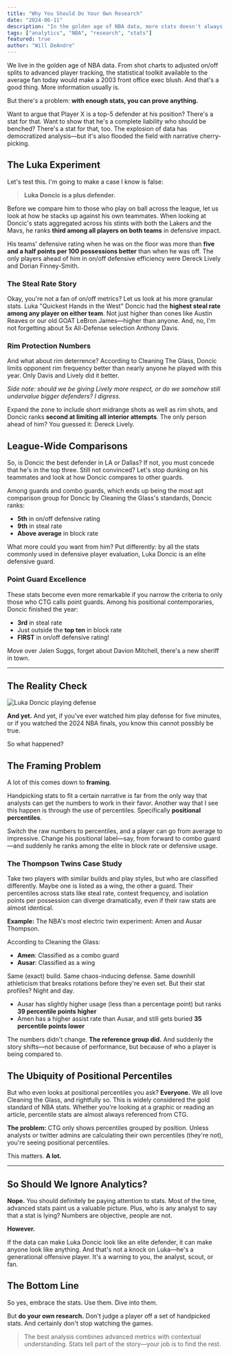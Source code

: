 ```yaml
---
title: "Why You Should Do Your Own Research"
date: "2024-06-11"
description: "In the golden age of NBA data, more stats doesn't always mean better analysis. Here's why cherry-picking numbers can make anyone look like anything—even Luka Doncic as an elite defender."
tags: ["analytics", "NBA", "research", "stats"]
featured: true
author: "Will DeAndre"
---
```


We live in the golden age of NBA data. From shot charts to adjusted on/off splits to advanced player tracking, the statistical toolkit available to the average fan today would make a 2003 front office exec blush. And that's a good thing. More information usually is.

But there's a problem: **with enough stats, you can prove anything.**

Want to argue that Player X is a top-5 defender at his position? There's a stat for that. Want to show that he's a complete liability who should be benched? There's a stat for that, too. The explosion of data has democratized analysis—but it's also flooded the field with narrative cherry-picking.

## The Luka Experiment

Let's test this. I'm going to make a case I know is false:

> **Luka Doncic is a plus defender.**

Before we compare him to those who play on ball across the league, let us look at how he stacks up against his own teammates. When looking at Doncic's stats aggregated across his stints with both the Lakers and the Mavs, he ranks **third among all players on both teams** in defensive impact. 

His teams' defensive rating when he was on the floor was more than **five and a half points per 100 possessions better** than when he was off. The only players ahead of him in on/off defensive efficiency were Dereck Lively and Dorian Finney-Smith.

### The Steal Rate Story

Okay, you're not a fan of on/off metrics? Let us look at his more granular stats. Luka "Quickest Hands in the West" Doncic had the **highest steal rate among any player on either team**. Not just higher than cones like Austin Reaves or our old GOAT LeBron James—higher than anyone. And, no, I'm not forgetting about 5x All-Defense selection Anthony Davis.

### Rim Protection Numbers

And what about rim deterrence? According to Cleaning The Glass, Doncic limits opponent rim frequency better than nearly anyone he played with this year. Only Davis and Lively did it better. 

*Side note: should we be giving Lively more respect, or do we somehow still undervalue bigger defenders? I digress.*

Expand the zone to include short midrange shots as well as rim shots, and Doncic ranks **second at limiting all interior attempts**. The only person ahead of him? You guessed it: Dereck Lively.

## League-Wide Comparisons

So, is Doncic the best defender in LA or Dallas? If not, you must concede that he's in the top three. Still not convinced? Let's stop dunking on his teammates and look at how Doncic compares to other guards.

Among guards and combo guards, which ends up being the most apt comparison group for Doncic by Cleaning the Glass's standards, Doncic ranks:

- **5th** in on/off defensive rating
- **9th** in steal rate  
- **Above average** in block rate

What more could you want from him? Put differently: by all the stats commonly used in defensive player evaluation, Luka Doncic is an elite defensive guard.

### Point Guard Excellence

These stats become even more remarkable if you narrow the criteria to only those who CTG calls point guards. Among his positional contemporaries, Doncic finished the year:

- **3rd** in steal rate
- Just outside the **top ten** in block rate
- **FIRST** in on/off defensive rating!

Move over Jalen Suggs, forget about Davion Mitchell, there's a new sheriff in town.

---

## The Reality Check

![Luka Doncic playing defense](https://cdn.nba.com/manage/2024/04/luka-def-1080-2149365948.jpg)

**And yet.** And yet, if you've ever watched him play defense for five minutes, or if you watched the 2024 NBA finals, you know this cannot possibly be true.

So what happened?

## The Framing Problem

A lot of this comes down to **framing**.

Handpicking stats to fit a certain narrative is far from the only way that analysts can get the numbers to work in their favor. Another way that I see this happen is through the use of percentiles. Specifically **positional percentiles**.

Switch the raw numbers to percentiles, and a player can go from average to impressive. Change his positional label—say, from forward to combo guard—and suddenly he ranks among the elite in block rate or defensive usage.

### The Thompson Twins Case Study

Take two players with similar builds and play styles, but who are classified differently. Maybe one is listed as a wing, the other a guard. Their percentiles across stats like steal rate, contest frequency, and isolation points per possession can diverge dramatically, even if their raw stats are almost identical.

**Example:** The NBA's most electric twin experiment: Amen and Ausar Thompson.

According to Cleaning the Glass:
- **Amen**: Classified as a combo guard
- **Ausar**: Classified as a wing

Same (exact) build. Same chaos-inducing defense. Same downhill athleticism that breaks rotations before they're even set. But their stat profiles? Night and day.

- Ausar has slightly higher usage (less than a percentage point) but ranks **39 percentile points higher**
- Amen has a higher assist rate than Ausar, and still gets buried **35 percentile points lower**

The numbers didn't change. **The reference group did.** And suddenly the story shifts—not because of performance, but because of who a player is being compared to.

## The Ubiquity of Positional Percentiles

But who even looks at positional percentiles you ask? **Everyone.** We all love Cleaning the Glass, and rightfully so. This is widely considered the gold standard of NBA stats. Whether you're looking at a graphic or reading an article, percentile stats are almost always referenced from CTG.

**The problem:** CTG only shows percentiles grouped by position. Unless analysts or twitter admins are calculating their own percentiles (they're not), you're seeing positional percentiles.

This matters. **A lot.**

---

## So Should We Ignore Analytics?

**Nope.** You should definitely be paying attention to stats. Most of the time, advanced stats paint us a valuable picture. Plus, who is any analyst to say that a stat is lying? Numbers are objective, people are not.

**However.**

If the data can make Luka Doncic look like an elite defender, it can make anyone look like anything. And that's not a knock on Luka—he's a generational offensive player. It's a warning to you, the analyst, scout, or fan.

## The Bottom Line

So yes, embrace the stats. Use them. Dive into them.

But **do your own research.** Don't judge a player off a set of handpicked stats. And certainly don't stop watching the games.

> The best analysis combines advanced metrics with contextual understanding. Stats tell part of the story—your job is to find the rest.